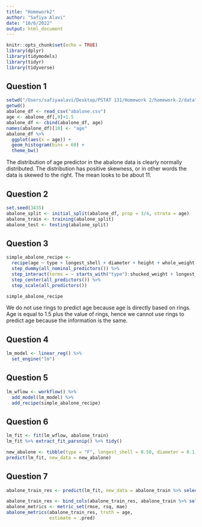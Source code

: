 ```yaml
---
title: "Homework2"
author: "Safiya Alavi"
date: "10/6/2022"
output: html_document
---
```


```r
knitr::opts_chunk$set(echo = TRUE)
library(dplyr)
library(tidymodels)
library(tidyr)
library(tidyverse)
```


## Question 1 
```r
setwd("/Users/safiyaalavi/Desktop/PSTAT 131/Homework 2/homework-2/data") 
getwd()
abalone_df <- read_csv("abalone.csv")
age <- abalone_df[,9]+1.5
abalone_df <- cbind(abalone_df, age)
names(abalone_df)[10] <- "age"
abalone_df %>% 
  ggplot(aes(x = age)) +
  geom_histogram(bins = 60) +
  theme_bw()
```
The distribution of age predictor in the abalone data is clearly normally distributed. The distribution has positive skewness, or in other words the data is skewed to the right. The mean looks to be about 11. 

## Question 2
```r
set.seed(3435)
abalone_split <- initial_split(abalone_df, prop = 3/4, strata = age)
abalone_train <- training(abalone_split)
abalone_test <- testing(abalone_split)
```

## Question 3 
```r
simple_abalone_recipe <- 
  recipe(age ~ type + longest_shell + diameter + height + whole_weight + shucked_weight + viscera_weight + shell_weight, data = abalone_train) %>%
  step_dummy(all_nominal_predictors()) %>%
  step_interact(terms = ~ starts_with("type"):shucked_weight + longest_shell:diameter + shucked_weight:shell_weight) %>% 
  step_center(all_predictors()) %>% 
  step_scale(all_predictors())

simple_abalone_recipe
```
We do not use rings to predict age because age is directly based on rings. Age is equal to 1.5 plus the value of rings, hence we cannot use rings to predict age because the information is the same. 

## Question 4 
```r
lm_model <- linear_reg() %>% 
  set_engine("lm")
```

## Question 5
```r
lm_wflow <- workflow() %>% 
  add_model(lm_model) %>% 
  add_recipe(simple_abalone_recipe)
```

## Question 6

```r
lm_fit <- fit(lm_wflow, abalone_train)
lm_fit %>% extract_fit_parsnip() %>% tidy()

new_abalone <- tibble(type = "F", longest_shell = 0.50, diameter = 0.1, height = 0.3, whole_weight = 4, shucked_weight = 1, viscera_weight = 2, shell_weight = 1, rings = 0)
predict(lm_fit, new_data = new_abalone)

```

## Question 7

```r
abalone_train_res <- predict(lm_fit, new_data = abalone_train %>% select(-age))

abalone_train_res <- bind_cols(abalone_train_res, abalone_train %>% select(age))
abalone_metrics <- metric_set(rmse, rsq, mae)
abalone_metrics(abalone_train_res, truth = age, 
                estimate = .pred)

```


